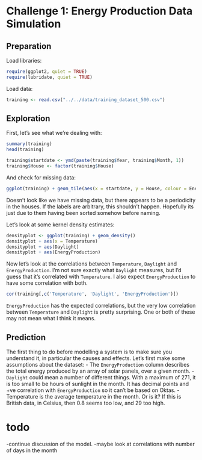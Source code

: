 Challenge 1: Energy Production Data Simulation
========================================================

Preparation
--------------------------------------------------------
Load libraries:
```r
require(ggplot2, quiet = TRUE)
require(lubridate, quiet = TRUE)
```

Load data:
```r
training <- read.csv("../../data/training_dataset_500.csv")
```

Exploration
--------------------------------------------------------
First, let's see what we're dealing with:
```r
summary(training)
head(training)
```

```r
training$startdate <- ymd(paste(training$Year, training$Month, 1))
training$House <- factor(training$House)
```

And check for missing data:
```r
ggplot(training) + geom_tile(aes(x = startdate, y = House, colour = EnergyProduction))
```
Doesn't look like we have missing data, but there appears to be a periodicity in the houses. If the labels are arbitrary, this shouldn't happen. Hopefully its just due to them having been sorted somehow before naming.

Let's look at some kernel density estimates:
```r
densityplot <- ggplot(training) + geom_density()
densityplot + aes(x = Temperature)
densityplot + aes(Daylight)
densityplot + aes(EnergyProduction)

```

Now let's look at the correlations between `Temperature`, `Daylight` and `EnergyProduction`. I'm not sure exactly what `Daylight` measures, but I'd guess that it's correlated with `Temperature`. I also expect `EnergyProduction` to have some correlation with both.
```r
cor(training[,c('Temperature', 'Daylight', 'EnergyProduction')])
```
`EnergyProduction` has the expected correlations, but the very low correlation between `Temperature` and `Daylight` is pretty surprising. One or both of these may not mean what I think it means. 

Prediction
-------------------------------------------------------
The first thing to do before modelling a system is to make sure you understand it, in particular the causes and effects. 
Let's first make some assumptions about the dataset:
- The `EnergyProduction` column describes the total energy produced by an array of solar panels, over a given month.
- `Daylight` could mean a number of different things. With a maximum of 271, it is too small to be hours of sunlight in the month. It has decimal points and +ve correlation with `EnergyProduction` so it can't be based on Oktas.
- Temperature is the average temperature in the month. Or is it? If this is British data, in Celsius, then 0.8 seems too low, and 29 too high.

# todo
-continue discussion of the model.
-maybe look at correlations with number of days in the month

